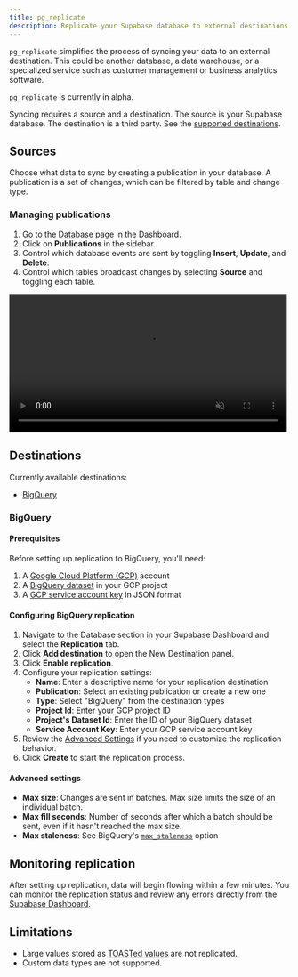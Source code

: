 ```yaml
---
title: pg_replicate
description: Replicate your Supabase database to external destinations
---
```


`pg_replicate` simplifies the process of syncing your data to an external destination. This could be another database, a data warehouse, or a specialized service such as customer management or business analytics software.

<Admonition type="caution">

`pg_replicate` is currently in alpha.

</Admonition>

Syncing requires a source and a destination. The source is your Supabase database. The destination is a third party. See the [supported destinations](#destinations).

## Sources

Choose what data to sync by creating a publication in your database. A publication is a set of changes, which can be filtered by table and change type.

### Managing publications

1. Go to the [Database](https://supabase.com/dashboard/project/_/database/tables) page in the Dashboard.
2. Click on **Publications** in the sidebar.
3. Control which database events are sent by toggling **Insert**, **Update**, and **Delete**.
4. Control which tables broadcast changes by selecting **Source** and toggling each table.

<video width="99%" muted playsInline controls={true}>
  <source
    src="https://xguihxuzqibwxjnimxev.supabase.co/storage/v1/object/public/videos/docs/api/api-realtime.mp4"
    type="video/mp4"
  />
</video>

## Destinations

Currently available destinations:

- [BigQuery](#bigquery)

### BigQuery

#### Prerequisites

Before setting up replication to BigQuery, you'll need:

1. A [Google Cloud Platform (GCP)](https://cloud.google.com/gcp) account
2. A [BigQuery dataset](https://cloud.google.com/bigquery/docs/datasets-intro) in your GCP project
3. A [GCP service account key](https://cloud.google.com/iam/docs/keys-create-delete) in JSON format

#### Configuring BigQuery replication

1. Navigate to the Database section in your Supabase Dashboard and select the **Replication** tab.
2. Click **Add destination** to open the New Destination panel.
3. Click **Enable replication**.
4. Configure your replication settings:
   - **Name**: Enter a descriptive name for your replication destination
   - **Publication**: Select an existing publication or create a new one
   - **Type**: Select "BigQuery" from the destination types
   - **Project Id**: Enter your GCP project ID
   - **Project's Dataset Id**: Enter the ID of your BigQuery dataset
   - **Service Account Key**: Enter your GCP service account key
5. Review the [Advanced Settings](#advanced-settings) if you need to customize the replication behavior.
6. Click **Create** to start the replication process.

#### Advanced settings

- **Max size**: Changes are sent in batches. Max size limits the size of an individual batch.
- **Max fill seconds**: Number of seconds after which a batch should be sent, even if it hasn't reached the max size.
- **Max staleness**: See BigQuery's [`max_staleness`](https://cloud.google.com/bigquery/docs/change-data-capture#manage_table_staleness) option

## Monitoring replication

After setting up replication, data will begin flowing within a few minutes. You can monitor the replication status and review any errors directly from the [Supabase Dashboard](https://supabase.com/dashboard/project/_/database/replication).

## Limitations

- Large values stored as [TOASTed values](https://www.postgresql.org/docs/current/storage-toast.html) are not replicated.
- Custom data types are not supported.
